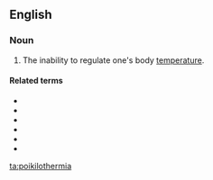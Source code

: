 ==English==

===Noun===
{{en-noun|-}}

# {{label|en|medicine}} The inability to regulate one's body [[temperature]].

====Related terms====
* {{l|en|poikilotherm}}
* {{l|en|poikilothermal}}
* {{l|en|poikilothermic}}
* {{l|en|poikilothermism}}
* {{l|en|poikilothermous}}
* {{l|en|poikilothermy}}

[[ta:poikilothermia]]